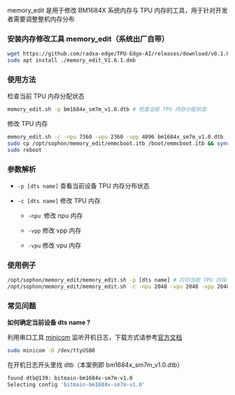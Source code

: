 memory_edit 是用于修改 BM1684X 系统内存与 TPU 内存的工具，用于针对开发者需要调整整机内存分布

### 安装内存修改工具 memory_edit（系统出厂自带）

```bash
wget https://github.com/radxa-edge/TPU-Edge-AI/releases/download/v0.1.0/memory_edit_V1.6.1.deb
sudo apt install ./memory_edit_V1.6.1.deb
```

### 使用方法

检查当前 TPU 内存分配状态

```bash
memory_edit.sh -p bm1684x_sm7m_v1.0.dtb # 检查当前 TPU 内存分配状态
```

修改 TPU 内存

```bash
memory_edit.sh -c -npu 7360 -vpu 2360 -vpp 4096 bm1684x_sm7m_v1.0.dtb
sudo cp /opt/sophon/memory_edit/emmcboot.itb /boot/emmcboot.itb && sync
sudo reboot
```

### 参数解析

- `-p [dts name]` 查看当前设备 TPU 内存分布状态

- `-c [dts name]` 修改 TPU 内存

  - `-npu `修改 npu 内存

  - `-vpp` 修改 vpp 内存

  - `-vpu` 修改 vpu 内存

### 使用例子

```bash
/opt/sophon/memory_edit/memory_edit.sh -p [dts name] # 打印当前 TPU 内存分配状态
/opt/sophon/memory_edit/memory_edit.sh -c -npu 2048 -vpu 2048 -vpp 2048 [dts name] # 分配各硬件加速处理器内存，单位为 M
```

### 常见问题

**如何确定当前设备 dts name ?**

利用串口工具 [minicom](https://wiki.emacinc.com/wiki/Getting_Started_With_Minicom) 监听开机日志，下载方式请参考[官方文档](https://wiki.emacinc.com/wiki/Getting_Started_With_Minicom)

```bash
sudo minicom -D /dev/ttyUSB0
```

在开机日志开头里找 dtb（本案例即 bm1684x_sm7m_v1.0.dtb）

```bash
found dtb@139: bitmain-bm1684x-sm7m-v1.0
Selecting config 'bitmain-bm1684x-sm7m-v1.0'
```
